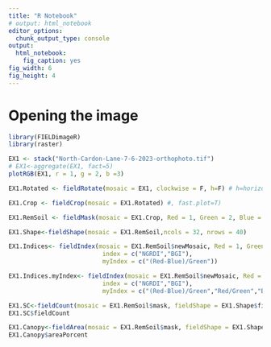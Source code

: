 ---
title: "R Notebook"
# output: html_notebook
editor_options: 
  chunk_output_type: console
output: 
  html_notebook: 
    fig_caption: yes
fig_width: 6 
fig_height: 4 
---

# Opening the image

```{r}
library(FIELDimageR)
library(raster)
```

```{r}
EX1 <- stack("North-Cardon-Lane-7-6-2023-orthophoto.tif")
# EX1<-aggregate(EX1, fact=5)
plotRGB(EX1, r = 1, g = 2, b =3)
```

```{r}
EX1.Rotated <- fieldRotate(mosaic = EX1, clockwise = F, h=F) # h=horizontal
```


```{r, fig.align = "left"}
EX1.Crop <- fieldCrop(mosaic = EX1.Rotated) #, fast.plot=T)
```

```{r}
EX1.RemSoil <- fieldMask(mosaic = EX1.Crop, Red = 1, Green = 2, Blue = 3, index = "HUE")
```

```{r}
EX1.Shape<-fieldShape(mosaic = EX1.RemSoil,ncols = 32, nrows = 40)
```

```{r}
EX1.Indices<- fieldIndex(mosaic = EX1.RemSoil$newMosaic, Red = 1, Green = 2, Blue = 3, 
                          index = c("NGRDI","BGI"), 
                          myIndex = c("(Red-Blue)/Green"))
```

```{r}
EX1.Indices.myIndex<- fieldIndex(mosaic = EX1.RemSoil$newMosaic, Red = 1, Green = 2, Blue = 3, 
                          index = c("NGRDI","BGI"), 
                          myIndex = c("(Red-Blue)/Green","Red/Green","Blue/Green"))
```

```{r}
EX1.SC<-fieldCount(mosaic = EX1.RemSoil$mask, fieldShape = EX1.Shape$fieldShape, n.core = 8, cex=0.4, col="blue")
EX1.SC$fieldCount
```

```{r}
EX1.Canopy<-fieldArea(mosaic = EX1.RemSoil$mask, fieldShape = EX1.Shape$fieldShape, n.core = 8)
EX1.Canopy$areaPorcent
```

